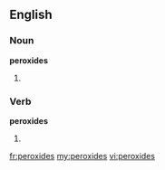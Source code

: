 ==English==

===Noun===
'''peroxides'''

# {{plural of|peroxide}}

===Verb===
'''peroxides'''

# {{third-person singular of|[[peroxide]]}}

[[fr:peroxides]]
[[my:peroxides]]
[[vi:peroxides]]